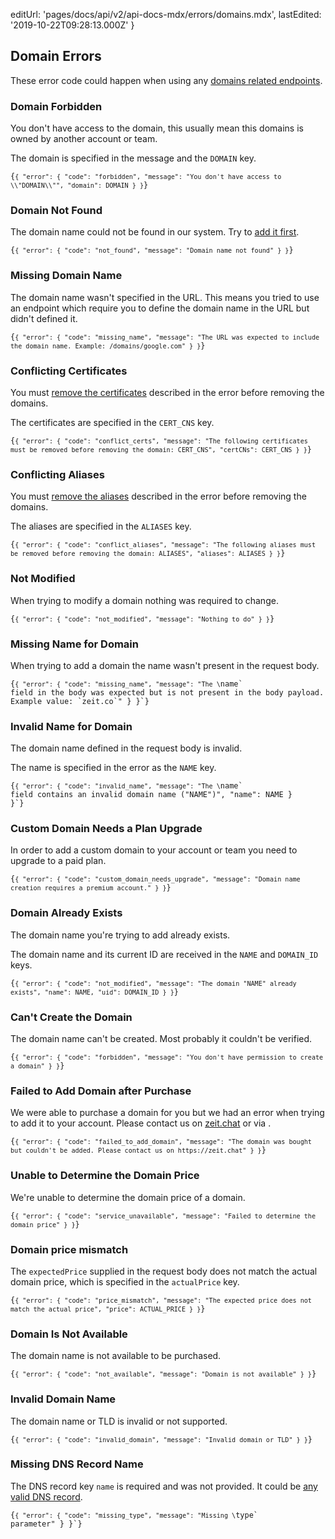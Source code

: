 
  editUrl: 'pages/docs/api/v2/api-docs-mdx/errors/domains.mdx',
  lastEdited: '2019-10-22T09:28:13.000Z'
}

## Domain Errors

These error code could happen when using any [domains related endpoints](#endpoints/domains).

### Domain Forbidden

You don't have access to the domain, this usually mean this domains is owned by another account or team.

The domain is specified in the message and the `DOMAIN` key.

<Code lang="json">{`{
  "error": {
    "code": "forbidden",
    "message": "You don't have access to \\"DOMAIN\\"",
    "domain": DOMAIN
  }
}`}</Code>

### Domain Not Found

The domain name could not be found in our system. Try to [add it first](#endpoints/domains/add-a-new-domain).

<Code lang="json">{`{
  "error": {
    "code": "not_found",
    "message": "Domain name not found"
  }
}`}</Code>

### Missing Domain Name

The domain name wasn't specified in the URL. This means you tried to use an endpoint which require you to define the domain name in the URL but didn't defined it.

<Code lang="json">{`{
  "error": {
    "code": "missing_name",
    "message": "The URL was expected to include the domain name. Example: /domains/google.com"
  }
}`}</Code>

### Conflicting Certificates

You must [remove the certificates](#endpoints/certificates/delete-a-certificate) described in the error before removing the domains.

The certificates are specified in the `CERT_CNS` key.

<Code lang="json">{`{
  "error": {
    "code": "conflict_certs",
    "message": "The following certificates must be removed before removing the domain: CERT_CNS",
    "certCNs": CERT_CNS
  }
}`}</Code>

### Conflicting Aliases

You must [remove the aliases](#endpoints/aliases/remove-an-alias) described in the error before removing the domains.

The aliases are specified in the `ALIASES` key.

<Code lang="json">{`{
  "error": {
    "code": "conflict_aliases",
    "message": "The following aliases must be removed before removing the domain: ALIASES",
    "aliases": ALIASES
  }
}`}</Code>

### Not Modified

When trying to modify a domain nothing was required to change.

<Code lang="json">{`{
  "error": {
    "code": "not_modified",
    "message": "Nothing to do"
  }
}`}</Code>

### Missing Name for Domain

When trying to add a domain the name wasn't present in the request body.

<Code lang="json">{`{
  "error": {
    "code": "missing_name",
    "message": "The \`name\` field in the body was expected but is not present in the body payload. Example value: \`zeit.co\`"
  }
}`}</Code>

### Invalid Name for Domain

The domain name defined in the request body is invalid.

The name is specified in the error as the `NAME` key.

<Code lang="json">{`{
  "error": {
    "code": "invalid_name",
    "message": "The \`name\` field contains an invalid domain name ("NAME")",
    "name": NAME
  }
}`}</Code>

### Custom Domain Needs a Plan Upgrade

In order to add a custom domain to your account or team you need to upgrade to a paid plan.

<Code lang="json">{`{
  "error": {
    "code": "custom_domain_needs_upgrade",
    "message": "Domain name creation requires a premium account."
  }
}`}</Code>

### Domain Already Exists

The domain name you're trying to add already exists.

The domain name and its current ID are received in the `NAME` and `DOMAIN_ID` keys.

<Code lang="json">{`{
  "error": {
    "code": "not_modified",
    "message": "The domain "NAME" already exists",
    "name": NAME,
    "uid": DOMAIN_ID
  }
}`}</Code>

### Can't Create the Domain

The domain name can't be created. Most probably it couldn't be verified.

<Code lang="json">{`{
  "error": {
    "code": "forbidden",
    "message": "You don't have permission to create a domain"
  }
}`}</Code>

### Failed to Add Domain after Purchase

We were able to purchase a domain for you but we had an error when trying to add it to your account. Please contact us on [zeit.chat](/chat) or via <EmailLink type="support" />.

<Code lang="json">{`{
  "error": {
    "code": "failed_to_add_domain",
    "message": "The domain was bought but couldn't be added. Please contact us on https://zeit.chat"
  }
}`}</Code>

### Unable to Determine the Domain Price

We're unable to determine the domain price of a domain.

<Code lang="json">{`{
  "error": {
    "code": "service_unavailable",
    "message": "Failed to determine the domain price"
  }
}`}</Code>

### Domain price mismatch

The `expectedPrice` supplied in the request body does not match the actual domain price, which is specified in the `actualPrice` key.

<Code lang="json">{`{
  "error": {
    "code": "price_mismatch",
    "message": "The expected price does not match the actual price",
    "price": ACTUAL_PRICE
  }
}`}</Code>

### Domain Is Not Available

The domain name is not available to be purchased.

<Code lang="json">{`{
  "error": {
    "code": "not_available",
    "message": "Domain is not available"
  }
}`}</Code>

### Invalid Domain Name

The domain name or TLD is invalid or not supported.

<Code lang="json">{`{
  "error": {
    "code": "invalid_domain",
    "message": "Invalid domain or TLD"
  }
}`}</Code>

### Missing DNS Record Name

The DNS record key `name` is required and was not provided. It could be [any valid DNS record](https://en.wikipedia.org/wiki/List_of_DNS_record_types).

<Code lang="json">{`{
  "error": {
    "code": "missing_type",
    "message": "Missing \`type\` parameter"
  }
}`}</Code>
